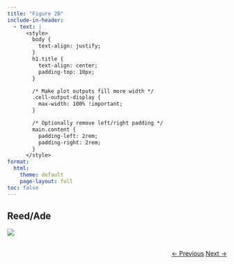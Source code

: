 ```yaml
---
title: "Figure 2B"
include-in-header: 
  - text: |
      <style>
        body {
          text-align: justify;
        }
        h1.title {
          text-align: center;
          padding-top: 10px;
        }

        /* Make plot outputs fill more width */
        .cell-output-display {
          max-width: 100% !important;
        }

        /* Optionally remove left/right padding */
        main.content {
          padding-left: 2rem;
          padding-right: 2rem;
        }
      </style>
format:
  html:
    theme: default
    page-layout: full
toc: false
---
```



## Reed/Ade

![](../../img/figure_2b.jpg)

<div style="text-align: right; margin-top: 2rem;">
  <a href="../Figure_2a/" class="btn btn-primary">← Previous</a>
  <a href="../Table_4/" class="btn btn-primary">Next →</a>
</div>